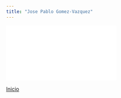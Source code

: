 ```yaml
---
title: "Jose Pablo Gomez-Vazquez"
---
```


<object data="CV/CV-PDF.pdf" width="750px" height="750px">
    <embed src="CV/CV-PDF.pdf">
    </embed>
</object>


[Inicio](index.html)
